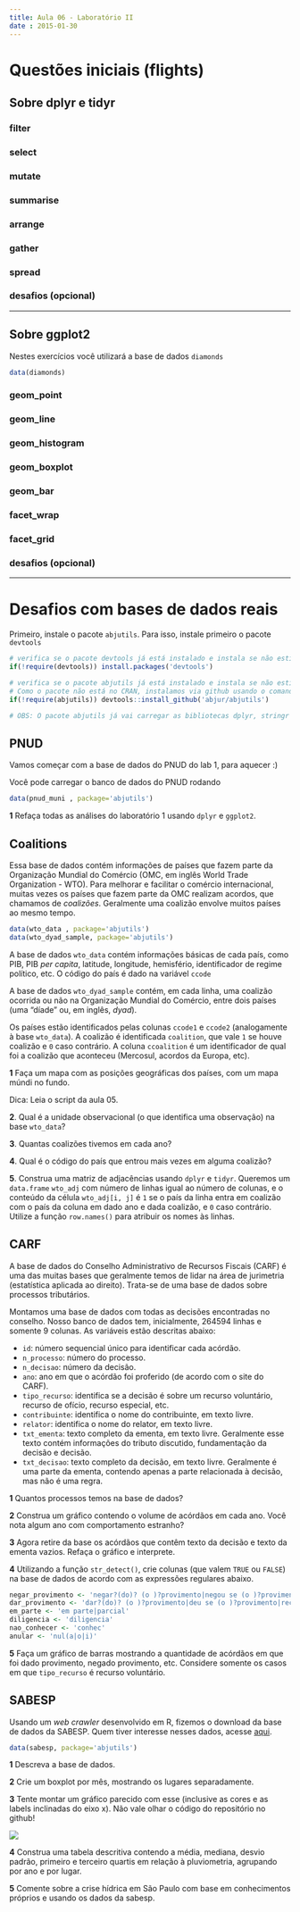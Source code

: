 ```yaml
---
title: Aula 06 - Laboratório II
date : 2015-01-30
--- 
```


# Questões iniciais (flights)

## Sobre dplyr e tidyr

### filter

### select

### mutate

### summarise

### arrange

### gather

### spread

### desafios (opcional)

---

## Sobre ggplot2

Nestes exercícios você utilizará a base de dados `diamonds`

```r
data(diamonds)
```

### geom_point

### geom_line

### geom_histogram

### geom_boxplot

### geom_bar

### facet_wrap

### facet_grid

### desafios (opcional)

---

# Desafios com bases de dados reais

Primeiro, instale o pacote `abjutils`. Para isso, instale primeiro o pacote `devtools`

```r
# verifica se o pacote devtools já está instalado e instala se não estiver
if(!require(devtools)) install.packages('devtools')

# verifica se o pacote abjutils já está instalado e instala se não estiver
# Como o pacote não está no CRAN, instalamos via github usando o comando do pacote devtools
if(!require(abjutils)) devtools::install_github('abjur/abjutils')

# OBS: O pacote abjutils já vai carregar as bibliotecas dplyr, stringr e lubridate
```


## PNUD

Vamos começar com a base de dados do PNUD do lab 1, para aquecer :)

Você pode carregar o banco de dados do PNUD rodando

```r
data(pnud_muni , package='abjutils')
```

**1** Refaça todas as análises do laboratório 1 usando `dplyr` e `ggplot2`.

## Coalitions

Essa base de dados contém informações de países que fazem parte da Organização Mundial do Comércio (OMC, em inglês World Trade Organization - WTO). Para melhorar e facilitar o comércio internacional, muitas vezes os países que fazem parte da OMC realizam acordos, que chamamos de _coalizões_. Geralmente uma coalizão
envolve muitos países ao mesmo tempo.

```r
data(wto_data , package='abjutils')
data(wto_dyad_sample, package='abjutils')
```

A base de dados `wto_data` contém informações básicas de cada país, como PIB, PIB _per capita_, latitude, longitude, hemisfério, identificador de regime político, etc. O código do país é dado na variável `ccode`

A base de dados `wto_dyad_sample` contém, em cada linha, uma coalizão ocorrida ou não na Organização Mundial do Comércio, entre dois países (uma "díade" ou, em inglês, _dyad_). 

Os países estão identificados pelas colunas `ccode1` e `ccode2` (analogamente à base `wto_data`). A coalizão é identificada `coalition`, que vale `1` se houve coalizão e `0` caso contrário. A coluna `ccoalition` é um identificador de qual foi a coalizão que aconteceu (Mercosul, acordos da Europa, etc).

**1** Faça um mapa com as posições geográficas dos países, com um mapa múndi no fundo.

Dica: Leia o script da aula 05.

**2**. Qual é a unidade observacional (o que identifica uma observação) na base `wto_data`?

**3**. Quantas coalizões tivemos em cada ano?

**4**. Qual é o código do país que entrou mais vezes em alguma coalizão?

**5**. Construa uma matriz de adjacências usando `dplyr` e `tidyr`. Queremos um `data.frame` `wto_adj` com número de linhas igual ao número de colunas, e o conteúdo da célula `wto_adj[i, j]` é `1` se o país da linha entra em coalizão com o país da coluna em dado ano e dada coalizão, e `0` caso contrário. Utilize a função `row.names()` para atribuir os nomes às linhas.

## CARF

A base de dados do Conselho Administrativo de Recursos Fiscais (CARF) é uma das muitas bases que geralmente temos de lidar na área de jurimetria (estatística aplicada ao direito). Trata-se de uma base de dados sobre processos tributários.

Montamos uma base de dados com todas as decisões encontradas no conselho. Nosso banco de dados tem, inicialmente, 264594 linhas e somente 9 colunas. As variáveis estão descritas abaixo:

- `id`: número sequencial único para identificar cada acórdão.
- `n_processo`: número do processo. 
- `n_decisao`: número da decisão.
- `ano`: ano em que o acórdão foi proferido (de acordo com o site do CARF).
- `tipo_recurso`: identifica se a decisão é sobre um recurso voluntário, recurso de ofício, recurso especial, etc.
- `contribuinte`: identifica o nome do contribuinte, em texto livre.
- `relator`: identifica o nome do relator, em texto livre.
- `txt_ementa`: texto completo da ementa, em texto livre. Geralmente esse texto contém informações do tributo discutido, fundamentação da decisão e decisão.
- `txt_decisao`: texto completo da decisão, em texto livre. Geralmente é uma parte da ementa, contendo apenas a parte relacionada à decisão, mas não é uma regra.

**1** Quantos processos temos na base de dados?

**2** Construa um gráfico contendo o volume de acórdãos em cada ano. Você nota algum ano com comportamento estranho?

**3** Agora retire da base os acórdãos que contêm texto da decisão e texto da ementa vazios. Refaça o gráfico e interprete.

**4** Utilizando a função `str_detect()`, crie colunas (que valem `TRUE` ou `FALSE`) na base de dados de acordo com as expressões regulares abaixo.

```r
negar_provimento <- 'negar?(do)? (o )?provimento|negou se (o )?provimento|recurso nao provido'
dar_provimento <- 'dar?(do)? (o )?provimento|deu se (o )?provimento|recurso provido'
em_parte <- 'em parte|parcial'
diligencia <- 'diligencia'
nao_conhecer <- 'conhec'
anular <- 'nul(a|o|i)'
```

**5** Faça um gráfico de barras mostrando a quantidade de acórdãos em que foi dado provimento, negado provimento, etc. Considere somente os casos em que `tipo_recurso` é recurso voluntário.

## SABESP

Usando um _web crawler_ desenvolvido em R, fizemos o download da base de dados da SABESP. Quem tiver interesse nesses dados, acesse [aqui](https://github.com/jtrecenti/sabesp).

```r
data(sabesp, package='abjutils')
```

**1** Descreva a base de dados.

**2** Crie um boxplot por mês, mostrando os lugares separadamente.

**3** Tente montar um gráfico parecido com esse (inclusive as cores e as labels inclinadas do eixo x). Não vale olhar o código do repositório no github!

<img src="https://raw.githubusercontent.com/jtrecenti/sabesp/master/sabesp_files/figure-html/unnamed-chunk-2-2.png"> </img>

**4** Construa uma tabela descritiva contendo a média, mediana, desvio padrão, primeiro e terceiro quartis em relação à pluviometria, agrupando por ano e por lugar.

**5** Comente sobre a crise hídrica em São Paulo com base em conhecimentos próprios e usando os dados da sabesp.
